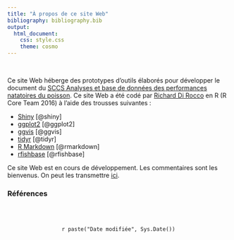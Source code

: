 ```yaml
---
title: "À propos de ce site Web"
bibliography: bibliography.bib
output: 
  html_document:
    css: style.css
    theme: cosmo
---
```


<!-- Google Analytics Script  -->
<script>
  (function(i,s,o,g,r,a,m){i['GoogleAnalyticsObject']=r;i[r]=i[r]||function(){
  (i[r].q=i[r].q||[]).push(arguments)},i[r].l=1*new Date();a=s.createElement(o),
  m=s.getElementsByTagName(o)[0];a.async=1;a.src=g;m.parentNode.insertBefore(a,m)
  })(window,document,'script','https://www.google-analytics.com/analytics.js','ga');

  ga('create', 'UA-88888600-1', 'auto');
  ga('send', 'pageview');

</script>

<br>

Ce site Web héberge des prototypes d’outils élaborés pour développer le document du <a href='http://www.dfo-mpo.gc.ca/csas-sccs/Publications/ResDocs-DocRech/2016/2016_002-fra.html' > SCCS Analyses et base de données des performances natatoires du poisson</a>. Ce site Web a été codé par <a href='mailto:richard.dirocco@dfo-mpo.gc.ca'>Richard Di Rocco</a> en R (R Core Team 2016) à l’aide des trousses suivantes :

* <a href='https://shiny.rstudio.com/' target='_blank'> Shiny</a> [@shiny]
* <a href='http://ggplot2.tidyverse.org/' target='_blank'> ggplot2</a> [@ggplot2]
* <a href='http://ggvis.rstudio.com/' target='_blank'> ggvis</a> [@ggvis]
* <a href='http://tidyr.tidyverse.org/' target='_blank'> tidyr</a> [@tidyr]
* <a href='http://rmarkdown.rstudio.com/' target='_blank'>R Markdown</a> [@rmarkdown]
* <a href='https://github.com/ropensci/rfishbase' target='_blank'>rfishbase</a> [@rfishbase]

Ce site Web est en cours de développement. Les commentaires sont les bienvenus. On peut les transmettre  <a href='mailto:richard.dirocco@dfo-mpo.gc.ca'>ici</a>.

### Références
<div id="refs"></div>

<br>
<br>

<center>
`r paste("Date modifiée", Sys.Date())`
</center>